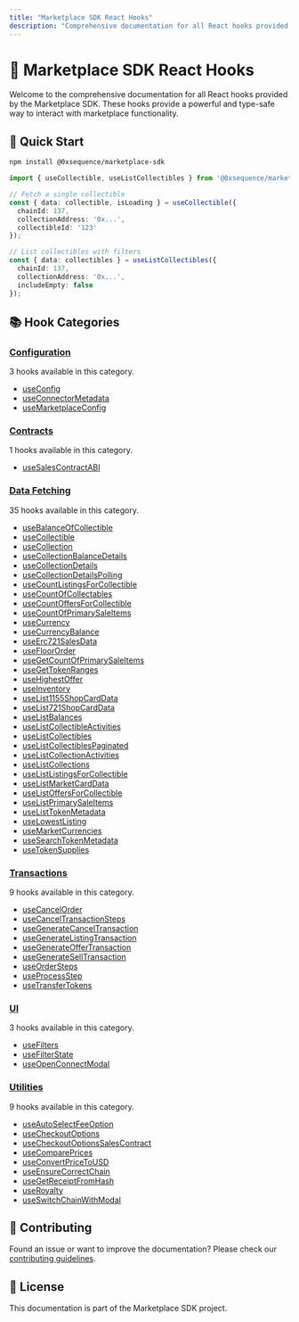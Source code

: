 ```yaml
---
title: "Marketplace SDK React Hooks"
description: "Comprehensive documentation for all React hooks provided by the Marketplace SDK"
---
```


# 🚀 Marketplace SDK React Hooks

Welcome to the comprehensive documentation for all React hooks provided by the Marketplace SDK. These hooks provide a powerful and type-safe way to interact with marketplace functionality.

## 🎯 Quick Start

```bash
npm install @0xsequence/marketplace-sdk
```

```typescript
import { useCollectible, useListCollectibles } from '@0xsequence/marketplace-sdk/react/hooks';

// Fetch a single collectible
const { data: collectible, isLoading } = useCollectible({
  chainId: 137,
  collectionAddress: '0x...',
  collectibleId: '123'
});

// List collectibles with filters
const { data: collectibles } = useListCollectibles({
  chainId: 137,
  collectionAddress: '0x...',
  includeEmpty: false
});
```

## 📚 Hook Categories

### [Configuration](./config/)

3 hooks available in this category.

- [useConfig](./config/useConfig.mdx)
- [useConnectorMetadata](./config/useConnectorMetadata.mdx)
- [useMarketplaceConfig](./config/useMarketplaceConfig.mdx)

### [Contracts](./contracts/)

1 hooks available in this category.

- [useSalesContractABI](./contracts/useSalesContractABI.mdx)

### [Data Fetching](./data/)

35 hooks available in this category.

- [useBalanceOfCollectible](./data/useBalanceOfCollectible.mdx)
- [useCollectible](./data/useCollectible.mdx)
- [useCollection](./data/useCollection.mdx)
- [useCollectionBalanceDetails](./data/useCollectionBalanceDetails.mdx)
- [useCollectionDetails](./data/useCollectionDetails.mdx)
- [useCollectionDetailsPolling](./data/useCollectionDetailsPolling.mdx)
- [useCountListingsForCollectible](./data/useCountListingsForCollectible.mdx)
- [useCountOfCollectables](./data/useCountOfCollectables.mdx)
- [useCountOffersForCollectible](./data/useCountOffersForCollectible.mdx)
- [useCountOfPrimarySaleItems](./data/useCountOfPrimarySaleItems.mdx)
- [useCurrency](./data/useCurrency.mdx)
- [useCurrencyBalance](./data/useCurrencyBalance.mdx)
- [useErc721SalesData](./data/useErc721SalesData.mdx)
- [useFloorOrder](./data/useFloorOrder.mdx)
- [useGetCountOfPrimarySaleItems](./data/useGetCountOfPrimarySaleItems.mdx)
- [useGetTokenRanges](./data/useGetTokenRanges.mdx)
- [useHighestOffer](./data/useHighestOffer.mdx)
- [useInventory](./data/useInventory.mdx)
- [useList1155ShopCardData](./data/useList1155ShopCardData.mdx)
- [useList721ShopCardData](./data/useList721ShopCardData.mdx)
- [useListBalances](./data/useListBalances.mdx)
- [useListCollectibleActivities](./data/useListCollectibleActivities.mdx)
- [useListCollectibles](./data/useListCollectibles.mdx)
- [useListCollectiblesPaginated](./data/useListCollectiblesPaginated.mdx)
- [useListCollectionActivities](./data/useListCollectionActivities.mdx)
- [useListCollections](./data/useListCollections.mdx)
- [useListListingsForCollectible](./data/useListListingsForCollectible.mdx)
- [useListMarketCardData](./data/useListMarketCardData.mdx)
- [useListOffersForCollectible](./data/useListOffersForCollectible.mdx)
- [useListPrimarySaleItems](./data/useListPrimarySaleItems.mdx)
- [useListTokenMetadata](./data/useListTokenMetadata.mdx)
- [useLowestListing](./data/useLowestListing.mdx)
- [useMarketCurrencies](./data/useMarketCurrencies.mdx)
- [useSearchTokenMetadata](./data/useSearchTokenMetadata.mdx)
- [useTokenSupplies](./data/useTokenSupplies.mdx)

### [Transactions](./transactions/)

9 hooks available in this category.

- [useCancelOrder](./transactions/useCancelOrder.mdx)
- [useCancelTransactionSteps](./transactions/useCancelTransactionSteps.mdx)
- [useGenerateCancelTransaction](./transactions/useGenerateCancelTransaction.mdx)
- [useGenerateListingTransaction](./transactions/useGenerateListingTransaction.mdx)
- [useGenerateOfferTransaction](./transactions/useGenerateOfferTransaction.mdx)
- [useGenerateSellTransaction](./transactions/useGenerateSellTransaction.mdx)
- [useOrderSteps](./transactions/useOrderSteps.mdx)
- [useProcessStep](./transactions/useProcessStep.mdx)
- [useTransferTokens](./transactions/useTransferTokens.mdx)

### [UI](./ui/)

3 hooks available in this category.

- [useFilters](./ui/useFilters.mdx)
- [useFilterState](./ui/useFilterState.mdx)
- [useOpenConnectModal](./ui/useOpenConnectModal.mdx)

### [Utilities](./utils/)

9 hooks available in this category.

- [useAutoSelectFeeOption](./utils/useAutoSelectFeeOption.mdx)
- [useCheckoutOptions](./utils/useCheckoutOptions.mdx)
- [useCheckoutOptionsSalesContract](./utils/useCheckoutOptionsSalesContract.mdx)
- [useComparePrices](./utils/useComparePrices.mdx)
- [useConvertPriceToUSD](./utils/useConvertPriceToUSD.mdx)
- [useEnsureCorrectChain](./utils/useEnsureCorrectChain.mdx)
- [useGetReceiptFromHash](./utils/useGetReceiptFromHash.mdx)
- [useRoyalty](./utils/useRoyalty.mdx)
- [useSwitchChainWithModal](./utils/useSwitchChainWithModal.mdx)


## 📝 Contributing

Found an issue or want to improve the documentation? Please check our [contributing guidelines](../../../CONTRIBUTING.md).

## 📄 License

This documentation is part of the Marketplace SDK project.
